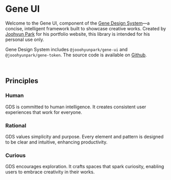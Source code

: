 # Gene UI

Welcome to the Gene UI, component of the <a href="https://gene.parkjoohyun.com">Gene Design System</a>—a concise, intelligent framework built to showcase creative works. Created by <a href="https://dev.parkjoohyun.com/">Joohyun Park</a> for his portfolio website, this library is intended for his personal use only.

Gene Design System includes `@jooohyunpark/gene-ui` and `@jooohyunpark/gene-token`. The source code is available on <a href="https://github.com/jooohyunpark/gene">Github</a>.

<br/>

<img src="/gene_hero.jpg" alt="" />

<br/>

## Principles

### Human

GDS is committed to human intelligence. It creates consistent user experiences that work for everyone.

### Rational

GDS values simplicity and purpose. Every element and pattern is designed to be clear and intuitive, enhancing productivity.

### Curious

GDS encourages exploration. It crafts spaces that spark curiosity, enabling users to embrace creativity in their works.

